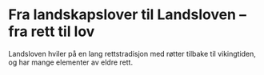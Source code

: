 # Fra landskapslover til Landsloven – fra rett til lov

Landsloven hviler på en lang rettstradisjon med røtter tilbake til vikingtiden, og har mange elementer av eldre rett. 
